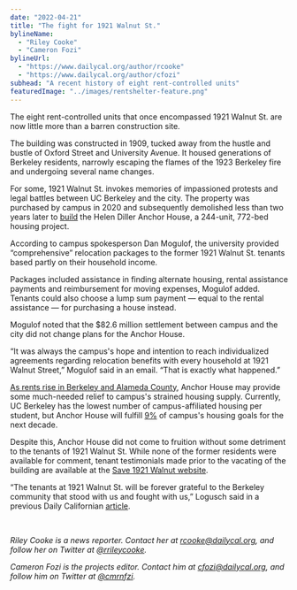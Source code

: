 ```yaml
---
date: "2022-04-21"
title: "The fight for 1921 Walnut St."
bylineName:
  - "Riley Cooke"
  - "Cameron Fozi"
bylineUrl:
  - "https://www.dailycal.org/author/rcooke"
  - "https://www.dailycal.org/author/cfozi"
subhead: "A recent history of eight rent-controlled units"
featuredImage: "../images/rentshelter-feature.png"
---
```


The eight rent-controlled units that once encompassed 1921 Walnut St. are now little more than a barren construction site.

The building was constructed in 1909, tucked away from the hustle and bustle of Oxford Street and University Avenue. It housed generations of Berkeley residents, narrowly escaping the flames of the 1923 Berkeley fire and undergoing several name changes.

For some, 1921 Walnut St. invokes memories of impassioned protests and legal battles between UC Berkeley and the city. The property was purchased by campus in 2020 and subsequently demolished less than two years later to [build](https://www.dailycal.org/2022/02/04/level-playing-field-uc-berkeley-breaks-ground-on-anchor-house/) the Helen Diller Anchor House, a 244-unit, 772-bed housing project.

<Timeline1921 />

According to campus spokesperson Dan Mogulof, the university provided “comprehensive” relocation packages to the former 1921 Walnut St. tenants based partly on their household income.

Packages included assistance in finding alternate housing, rental assistance payments and reimbursement for moving expenses, Mogulof added. Tenants could also choose a lump sum payment — equal to the rental assistance — for purchasing a house instead.

Mogulof noted that the $82.6 million settlement between campus and the city did not change plans for the Anchor House.

“It was always the campus's hope and intention to reach individualized agreements regarding relocation benefits with every household at 1921 Walnut Street,” Mogulof said in an email. “That is exactly what happened.”

[As rents rise in Berkeley and Alameda County](https://dailycal-projects.netlify.app/2021-11-22-rent-shelter), Anchor House may provide some much-needed relief to campus's strained housing supply. Currently, UC Berkeley has the lowest number of campus-affiliated housing per student, but Anchor House will fulfill [9%](https://www.dailycal.org/2022/02/04/level-playing-field-uc-berkeley-breaks-ground-on-anchor-house/) of campus's housing goals for the next decade.

Despite this, Anchor House did not come to fruition without some detriment to the tenants of 1921 Walnut St. While none of the former residents were available for comment, tenant testimonials made prior to the vacating of the building are available at the [Save 1921 Walnut website](https://www.save1921walnut.org/open-letter-june-16-2021).

“The tenants at 1921 Walnut St. will be forever grateful to the Berkeley community that stood with us and fought with us,” Logusch said in a previous Daily Californian [article](https://www.dailycal.org/2022/02/04/level-playing-field-uc-berkeley-breaks-ground-on-anchor-house/).

<br />

_Riley Cooke is a news reporter. Contact her at [rcooke@dailycal.org](mailto:rcooke@dailycal.org), and follow her on Twitter at [@rrileycooke](https://twitter.com/rrileycooke)._

_Cameron Fozi is the projects editor. Contact him at [cfozi@dailycal.org](mailto:cfozi@dailycal.org), and follow him on Twitter at [@cmrnfzi](https://twitter.com/cmrnfzi)._
